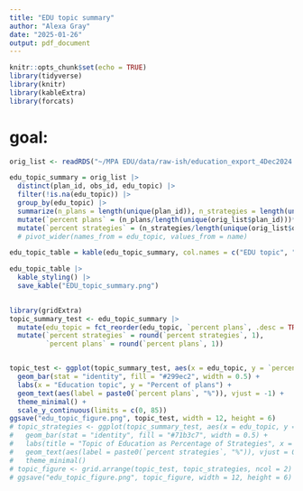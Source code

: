 ```yaml
---
title: "EDU topic summary"
author: "Alexa Gray"
date: "2025-01-26"
output: pdf_document
---
```


```r
knitr::opts_chunk$set(echo = TRUE)
library(tidyverse)
library(knitr)
library(kableExtra)
library(forcats)
```

# goal:  

```r
orig_list <- readRDS("~/MPA EDU/data/raw-ish/education_export_4Dec2024.Rds")
```

```r
edu_topic_summary = orig_list |> 
  distinct(plan_id, obs_id, edu_topic) |> 
  filter(!is.na(edu_topic)) |> 
  group_by(edu_topic) |> 
  summarize(n_plans = length(unique(plan_id)), n_strategies = length(unique(obs_id))) |> 
  mutate(`percent plans` = (n_plans/length(unique(orig_list$plan_id)))*100) |> 
  mutate(`percent strategies` = (n_strategies/length(unique(orig_list$obs_id)))*100)
  # pivot_wider(names_from = edu_topic, values_from = name) 
```

```r
edu_topic_table = kable(edu_topic_summary, col.names = c("EDU topic", "Number of Plans", "Number of Strategies", "Percent of Plans", "Percent of Strategies"), digits = 1) 

edu_topic_table |> 
  kable_styling() |> 
  save_kable("EDU_topic_summary.png")
  
```

```r
library(gridExtra)
topic_summary_test <- edu_topic_summary |> 
  mutate(edu_topic = fct_reorder(edu_topic, `percent plans`, .desc = TRUE)) |> 
  mutate(`percent strategies` = round(`percent strategies`, 1),
         `percent plans` = round(`percent plans`, 1))


topic_test <- ggplot(topic_summary_test, aes(x = edu_topic, y = `percent plans`)) +
  geom_bar(stat = "identity", fill = "#299ec2", width = 0.5) +
  labs(x = "Education topic", y = "Percent of plans") +
  geom_text(aes(label = paste0(`percent plans`, "%")), vjust = -1) +
  theme_minimal() +
  scale_y_continuous(limits = c(0, 85))
ggsave("edu_topic_figure.png", topic_test, width = 12, height = 6)
# topic_strategies <- ggplot(topic_summary_test, aes(x = edu_topic, y = `percent strategies`)) + 
#   geom_bar(stat = "identity", fill = "#71b3c7", width = 0.5) + 
#   labs(title = "Topic of Education as Percentage of Strategies", x = "Education topic", y = "Percent") + 
#   geom_text(aes(label = paste0(`percent strategies`, "%")), vjust = 0.001) +
#   theme_minimal()
# topic_figure <- grid.arrange(topic_test, topic_strategies, ncol = 2)
# ggsave("edu_topic_figure.png", topic_figure, width = 12, height = 6)

```


